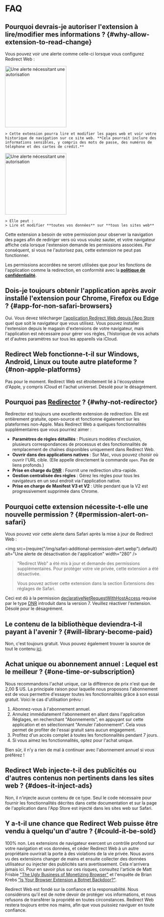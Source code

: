 
# FAQ

## Pourquoi devrais-je autoriser l'extension à lire/modifier mes informations ? {#why-allow-extension-to-read-change}

Vous pouvez voir une alerte comme celle-ci lorsque vous configurez Redirect Web :

<IfBrowserStore stores='appStore'>
    <Image src={PermissionAlertSafari} alt="Une alerte nécessitant une autorisation" width="200" margin="0 0 16px 0" hasShadow />

    > Cette extension pourra lire et modifier les pages web et voir votre historique de navigation sur ce site web. **Cela pourrait inclure des informations sensibles, y compris des mots de passe, des numéros de téléphone et des cartes de crédit.**
</IfBrowserStore>

<IfBrowserStore stores='appStore' includes={false}>
    <Image src={PermissionAlertChrome} alt="Une alerte nécessitant une autorisation" height="200" hasRoundedCorners hasShadow margin="0 0 16px 0" />

    > Elle peut :  
    > Lire et modifier **toutes vos données** sur **tous les sites web**
</IfBrowserStore>

Cette extension a besoin de votre permission pour observer la navigation des pages afin de rediriger vers où vous voulez sauter, et votre navigateur affiche cela lorsque l'extension demande les permissions associées. Par conséquent, si vous ne l'autorisez pas, cette extension ne peut pas fonctionner.

Les permissions accordées ne seront utilisées que pour les fonctions de l'application comme la redirection, en conformité avec la **[politique de confidentialité](./privacy-policy)**.

## Dois-je toujours obtenir l'application après avoir installé l'extension pour Chrome, Firefox ou Edge ? {#app-for-non-safari-browsers}

Oui. Vous devez télécharger [l'application Redirect Web depuis l'App Store](https://apps.apple.com/app/id1571283503) quel que soit le navigateur que vous utilisez. Vous pouvez installer l'extension depuis le magasin d'extensions de votre navigateur, mais l'application est nécessaire pour gérer vos règles, l'historique de vos achats et d'autres paramètres sur tous les appareils via iCloud.

## Redirect Web fonctionne-t-il sur Windows, Android, Linux ou toute autre plateforme ? {#non-apple-platforms}

Pas pour le moment. Redirect Web est étroitement lié à l'écosystème d'Apple, y compris iCloud et l'achat universel. Désolé pour le désagrément.

## Pourquoi pas [Redirector](https://github.com/einaregilsson/Redirector) ? {#why-not-redirector}

Redirector est toujours une excellente extension de redirection. Elle est entièrement gratuite, open-source et fonctionne également sur les plateformes non-Apple. Mais Redirect Web a quelques fonctionnalités supplémentaires que vous pourriez aimer :

* **Paramètres de règles détaillés** : Plusieurs modèles d'exclusion, plusieurs correspondances de processus et des fonctionnalités de remplacement de chaînes disponibles uniquement dans Redirect Web.
* **Ouvrir dans des applications natives** : Sur Mac, vous pouvez choisir où ouvrir l'URL cible. (Elle appelle directement la commande `open`. Pas de liens profonds.)
* **Prise en charge du [DNR](https://blog.mozilla.org/addons/2023/05/17/declarativenetrequest-available-in-firefox/)** : Fournit une redirection ultra-rapide.
* **Gestion centralisée des règles** : Gérez les règles pour tous les navigateurs en un seul endroit via l'application native.
* **Prise en charge de Manifest V3 et V2** : Utile pendant que la V2 est progressivement supprimée dans Chrome.

## Pourquoi cette extension nécessite-t-elle une nouvelle permission ? {#permission-alert-on-safari}

Vous pouvez voir cette alerte dans Safari après la mise à jour de Redirect Web :

<img src={require("/img/safari-additional-permission-alert.webp").default} alt="Une alerte de désactivation de l'application" width="280" />

> "Redirect Web" a été mis à jour et demande des permissions supplémentaires. Pour protéger votre vie privée, cette extension a été désactivée.
>
> Vous pouvez activer cette extension dans la section Extensions des réglages de Safari.

Ceci est dû à la permission [declarativeNetRequestWithHostAccess](https://developer.apple.com/documentation/safariservices/safari_web_extensions/blocking_content_with_your_safari_web_extension) requise par le type [DNR](./rule-settings#type) introduit dans la version 7. Veuillez réactiver l'extension. Désolé pour le désagrément.

## Le contenu de la bibliothèque deviendra-t-il payant à l'avenir ? {#will-library-become-paid}

Non, c'est toujours gratuit. Vous pouvez également trouver la source de tout le contenu [ici](https://github.com/mshibanami/redirect-web/tree/main/library).

## Achat unique ou abonnement annuel : Lequel est le meilleur ? {#one-time-or-subscription}

Nous recommandons l'achat unique, car la différence de prix n'est que de 2,00 $ US.
La principale raison pour laquelle nous proposons l'abonnement est de vous permettre d'essayer toutes les fonctionnalités grâce à son essai gratuit. Voici le cas d'utilisation prévu :

1. Abonnez-vous à l'abonnement annuel.
2. Annulez immédiatement l'abonnement en allant dans l'application Réglages, en recherchant "Abonnements", en appuyant sur cette application et en sélectionnant "Annuler l'abonnement". Cela vous permet de profiter de l'essai gratuit sans aucun engagement.
3. Profitez d'un accès complet à toutes les fonctionnalités pendant 7 jours.
4. Si vous aimez les fonctionnalités, optez pour l'achat unique.

Bien sûr, il n'y a rien de mal à continuer avec l'abonnement annuel si vous préférez !

## Redirect Web injecte-t-il des publicités ou d'autres contenus non pertinents dans les sites web ? {#does-it-inject-ads}

Non, il n'injecte aucun contenu de ce type. Seul le code nécessaire pour fournir les fonctionnalités décrites dans cette documentation et sur la page de l'application dans l'App Store est injecté dans les sites web sur Safari.

## Y a-t-il une chance que Redirect Web puisse être vendu à quelqu'un d'autre ? {#could-it-be-sold}

100% non. Les extensions de navigateur exercent un contrôle profond sur votre navigation et vos données, et céder Redirect Web à un autre propriétaire ouvrirait la porte à des violations de la vie privée. Nous avons vu des extensions changer de mains et ensuite collecter des données utilisateur ou injecter des publicités sans avertissement. Cela n'arrivera jamais ici. Pour en savoir plus sur ces risques, consultez l'article de Matt Frisbie ["The Ugly Business of Monetizing Browser"](https://mattfrisbie.substack.com/p/the-ugly-business-of-monetizing-browser) et l'enquête de Brian Krebs ["Is Your Browser Extension a Botnet Backdoor?"](https://krebsonsecurity.com/2021/03/is-your-browser-extension-a-botnet-backdoor/).

Redirect Web est fondé sur la confiance et la responsabilité. Nous considérons qu'il est de notre devoir de protéger vos informations, et nous refusons de transférer la propriété en toutes circonstances. Redirect Web restera toujours entre nos mains, afin que vous puissiez naviguer en toute confiance.
